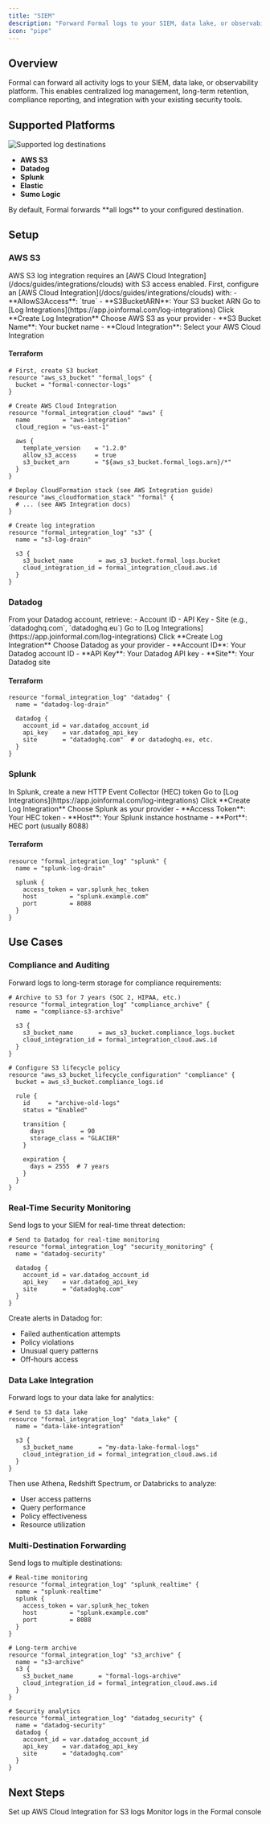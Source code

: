 ```yaml
---
title: "SIEM"
description: "Forward Formal logs to your SIEM, data lake, or observability platform"
icon: "pipe"
---
```


## Overview

Formal can forward all activity logs to your SIEM, data lake, or observability platform. This enables centralized log management, long-term retention, compliance reporting, and integration with your existing security tools.

## Supported Platforms

<img src="/assets/images/supported_logs.png" alt="Supported log destinations" />

- **AWS S3**
- **Datadog**
- **Splunk**
- **Elastic**
- **Sumo Logic**

<Note>
  By default, Formal forwards **all logs** to your configured destination.
</Note>

## Setup

### AWS S3

<Warning>
  AWS S3 log integration requires an [AWS Cloud Integration](/docs/guides/integrations/clouds) with S3 access enabled.
</Warning>

<Steps>
  <Step title="Set Up AWS Integration">
    First, configure an [AWS Cloud
    Integration](/docs/guides/integrations/clouds) with: -
**AllowS3Access**: `true` - **S3BucketARN**: Your S3 bucket ARN
  </Step>
  <Step title="Navigate to Log Integrations">
    Go to [Log Integrations](https://app.joinformal.com/log-integrations)
  </Step>
  <Step title="Create Integration">Click **Create Log Integration**</Step>
  <Step title="Select AWS S3">Choose AWS S3 as your provider</Step>
  <Step title="Configure">
    - **S3 Bucket Name**: Your bucket name - **Cloud Integration**: Select your
    AWS Cloud Integration
  </Step>
</Steps>

#### Terraform

```hcl
# First, create S3 bucket
resource "aws_s3_bucket" "formal_logs" {
  bucket = "formal-connector-logs"
}

# Create AWS Cloud Integration
resource "formal_integration_cloud" "aws" {
  name         = "aws-integration"
  cloud_region = "us-east-1"

  aws {
    template_version    = "1.2.0"
    allow_s3_access     = true
    s3_bucket_arn       = "${aws_s3_bucket.formal_logs.arn}/*"
  }
}

# Deploy CloudFormation stack (see AWS Integration guide)
resource "aws_cloudformation_stack" "formal" {
  # ... (see AWS Integration docs)
}

# Create log integration
resource "formal_integration_log" "s3" {
  name = "s3-log-drain"

  s3 {
    s3_bucket_name       = aws_s3_bucket.formal_logs.bucket
    cloud_integration_id = formal_integration_cloud.aws.id
  }
}
```

### Datadog

<Steps>
  <Step title="Get Datadog Credentials">
    From your Datadog account, retrieve: - Account ID - API Key - Site (e.g.,
    `datadoghq.com`, `datadoghq.eu`)
  </Step>
  <Step title="Navigate to Log Integrations">
    Go to [Log Integrations](https://app.joinformal.com/log-integrations)
  </Step>
  <Step title="Create Integration">Click **Create Log Integration**</Step>
  <Step title="Select Datadog">Choose Datadog as your provider</Step>
  <Step title="Enter Credentials">
    - **Account ID**: Your Datadog account ID - **API Key**: Your Datadog API
    key - **Site**: Your Datadog site
  </Step>
</Steps>

#### Terraform

```hcl
resource "formal_integration_log" "datadog" {
  name = "datadog-log-drain"

  datadog {
    account_id = var.datadog_account_id
    api_key    = var.datadog_api_key
    site       = "datadoghq.com"  # or datadoghq.eu, etc.
  }
}
```

### Splunk

<Steps>
  <Step title="Create Splunk HEC Token">
    In Splunk, create a new HTTP Event Collector (HEC) token
  </Step>
  <Step title="Navigate to Log Integrations">
    Go to [Log Integrations](https://app.joinformal.com/log-integrations)
  </Step>
  <Step title="Create Integration">Click **Create Log Integration**</Step>
  <Step title="Select Splunk">Choose Splunk as your provider</Step>
  <Step title="Enter Configuration">
    - **Access Token**: Your HEC token - **Host**: Your Splunk instance hostname
    - **Port**: HEC port (usually 8088)
  </Step>
</Steps>

#### Terraform

```hcl
resource "formal_integration_log" "splunk" {
  name = "splunk-log-drain"

  splunk {
    access_token = var.splunk_hec_token
    host         = "splunk.example.com"
    port         = 8088
  }
}
```

## Use Cases

### Compliance and Auditing

Forward logs to long-term storage for compliance requirements:

```hcl
# Archive to S3 for 7 years (SOC 2, HIPAA, etc.)
resource "formal_integration_log" "compliance_archive" {
  name = "compliance-s3-archive"

  s3 {
    s3_bucket_name       = aws_s3_bucket.compliance_logs.bucket
    cloud_integration_id = formal_integration_cloud.aws.id
  }
}

# Configure S3 lifecycle policy
resource "aws_s3_bucket_lifecycle_configuration" "compliance" {
  bucket = aws_s3_bucket.compliance_logs.id

  rule {
    id     = "archive-old-logs"
    status = "Enabled"

    transition {
      days          = 90
      storage_class = "GLACIER"
    }

    expiration {
      days = 2555  # 7 years
    }
  }
}
```

### Real-Time Security Monitoring

Send logs to your SIEM for real-time threat detection:

```hcl
# Send to Datadog for real-time monitoring
resource "formal_integration_log" "security_monitoring" {
  name = "datadog-security"

  datadog {
    account_id = var.datadog_account_id
    api_key    = var.datadog_api_key
    site       = "datadoghq.com"
  }
}
```

Create alerts in Datadog for:

- Failed authentication attempts
- Policy violations
- Unusual query patterns
- Off-hours access

### Data Lake Integration

Forward logs to your data lake for analytics:

```hcl
# Send to S3 data lake
resource "formal_integration_log" "data_lake" {
  name = "data-lake-integration"

  s3 {
    s3_bucket_name       = "my-data-lake-formal-logs"
    cloud_integration_id = formal_integration_cloud.aws.id
  }
}
```

Then use Athena, Redshift Spectrum, or Databricks to analyze:

- User access patterns
- Query performance
- Policy effectiveness
- Resource utilization

### Multi-Destination Forwarding

Send logs to multiple destinations:

```hcl
# Real-time monitoring
resource "formal_integration_log" "splunk_realtime" {
  name = "splunk-realtime"
  splunk {
    access_token = var.splunk_hec_token
    host         = "splunk.example.com"
    port         = 8088
  }
}

# Long-term archive
resource "formal_integration_log" "s3_archive" {
  name = "s3-archive"
  s3 {
    s3_bucket_name       = "formal-logs-archive"
    cloud_integration_id = formal_integration_cloud.aws.id
  }
}

# Security analytics
resource "formal_integration_log" "datadog_security" {
  name = "datadog-security"
  datadog {
    account_id = var.datadog_account_id
    api_key    = var.datadog_api_key
    site       = "datadoghq.com"
  }
}
```

## Next Steps

<CardGroup cols={2}>
  <Card
    title="AWS Integration"
    icon="aws"
    href="/docs/guides/integrations/clouds"
  >
    Set up AWS Cloud Integration for S3 logs
  </Card>
  <Card
    title="View Logs"
    icon="file-lines"
    href="/docs/guides/observability/logs"
  >
    Monitor logs in the Formal console
  </Card>
</CardGroup>
